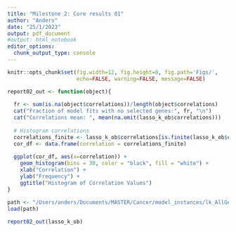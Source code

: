 ```yaml
---
title: "Milestone 2: Core results 01"
author: "Anders"
date: "25/1/2023"
output: pdf_document
#output: html_notebook
editor_options: 
  chunk_output_type: console
---
```



```r
knitr::opts_chunk$set(fig.width=12, fig.height=8, fig.path='Figs/',
                      echo=FALSE, warning=FALSE, message=FALSE)
```



```r
report02_out <- function(object){
  
  fr <- sum(is.na(object$correlations))/length(object$correlations)
  cat("Fraction of model fits with no selected genes:", fr, "\n")
  cat("Correlations mean: ", mean(na.omit(lasso_k_ob$correlations))) 
  
  # Histogram correlations
  correlations_finite <- lasso_k_ob$correlations[is.finite(lasso_k_ob$correlations)]
  cor_df <- data.frame(correlation = correlations_finite)
  
  ggplot(cor_df, aes(x=correlation)) +
    geom_histogram(bins = 30, color = "black", fill = "white") +
    xlab("Correlation") +
    ylab("Frequency") +
    ggtitle("Histogram of Correlation Values")
}
```



```r
path <- "/Users/anders/Documents/MASTER/Cancer/model_instances/lk_AllGenesProlif.RData"
load(path)
  
report02_out(lasso_k_ob)
```



